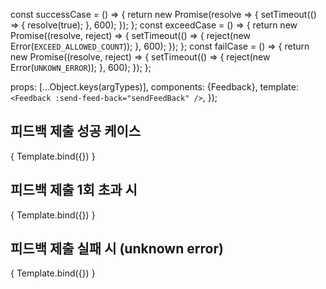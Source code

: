 
const successCase = () => {
  return new Promise(resolve => {
    setTimeout(() => {
      resolve(true);
    }, 600);
  });
};
const exceedCase = () => {
  return new Promise((resolve, reject) => {
    setTimeout(() => {
      reject(new Error(`EXCEED_ALLOWED_COUNT`));
    }, 600);
  });
};
const failCase = () => {
  return new Promise((resolve, reject) => {
    setTimeout(() => {
      reject(new Error(`UNKOWN_ERROR`));
    }, 600);
  });
};

<Meta
  title="Templates/Feedback"
  component={Feedback}
  argTypes={{}}
/>

  props: [...Object.keys(argTypes)],
  components: {Feedback},
  template: `
    <Feedback :send-feed-back="sendFeedBack" />
  `,
});

## 피드백 제출 성공 케이스

<Canvas>
  <Story
    name="sucess case"
    args = {{
      sendFeedBack: successCase
    }}
  >
    { Template.bind({}) }
  </Story>
</Canvas>


## 피드백 제출 1회 초과 시

<Canvas>
  <Story
    name="exceed limit"
    args = {{
      sendFeedBack: exceedCase
    }}
  >
    { Template.bind({}) }
  </Story>
</Canvas>


## 피드백 제출 실패 시 (unknown error)

<Canvas>
  <Story
    name="fail"
    args = {{
      sendFeedBack: failCase
    }}
  >
    { Template.bind({}) }
  </Story>
</Canvas>